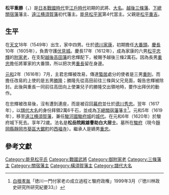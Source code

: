 {{unreferenced|time=2015-12-16T15:05:24+00:00}}
{{Infobox officeholder
| name               = 松平康元
| image              = 
| caption            = 

| office            = {{link-ja|橫須賀藩|横須賀藩}}藩主
| term_start        = 1619年
| term_end          = 1620年
| predecessor       = 空缺{{small|（上一任：{{link-ja|榊原忠次|榊原忠次|大須賀忠次}}）}}
| successor         = {{link-ja|松平重忠|松平重忠}} 

| office1            = {{link-ja|關宿藩|関宿藩}}藩主
| term_start1        = 1590年
| term_end1          = 1603年
| predecessor1       = {{link-ja|松平忠良|松平忠良}} 
| successor1         = {{link-ja|小笠原政信|小笠原政信}} 

| office2            = {{link-ja|三條藩|三条藩}}藩主
| term_start2        = 1612年
| term_end2          = 1616年
| predecessor2       = 空缺{{small|（上一任：{{link-ja|堀直清|堀直清}}）}}
| successor2         = {{link-ja|市橋長勝|市橋長勝}} 

| birth_name         = 	
| birth_date         = 1549年<br>（[[天文_(後奈良天皇)|天文]]18年）
| birth_place        = 
| death_date         = {{death date and age|1621|1|6|1549}}<br>（[[元和_(後水尾天皇)|元和]]6年12月14日）
| death_place        = 
| module             = {{日本武士|child=yes
|時代= [[日本戰國時代|日本戰國時代]]－[[江戶時代|江戶時代]]初期
|幼名= 
|改名= 
|别名= 傳三郎、次郎右衛門（通稱）
|諡号= 
|神号= 
|戒名= 松岳院殿雄譽助白大居士
|洗禮名= 
|墓所= [[靜岡縣|靜岡縣]][[靜岡市|靜岡市]][[葵區|葵區]][[大鋸町|大鋸町]][[西福寺|西福寺]]
|朝廷官位= [[大隅守|大隅守]]
|幕府職位= 
|主君= [[德川家康|德川家康]]→[[松平忠輝|松平忠輝]]→[[德川秀忠|德川秀忠]]
|藩= [[越後|越後]][[三條藩|三條藩]]主→[[下總|下總]][[關宿藩|關宿藩]]主→[[遠江|遠江]][[横須賀藩|横須賀藩]]初代藩主
|氏族= [[能見松平家|能見松平家]]
|父= [[松平重吉|松平重吉]]
|母=[[松平親長|松平親長]]的女兒
|養父= 
|養母= 
|兄弟= 
|姐妹= 
|正室= [[鳥居忠吉|鳥居忠吉]]的女兒
|側室= 
|子= '''[[松平重忠|重忠]]'''、[[松平重長|重長]]、[[松平重則|重則]]、[[松平重信|重信]]、[[松平勝隆|勝隆]]
|女= [[岩瀨氏與|岩瀨氏與]]室等
|養子= 
|養女= 
 }}
}}

'''松平重勝'''（{{jpn|j=松平 重勝|kana=まつだいら しげかつ|rm=Matsudaira Shigekatsu}}，{{bd|1549年||1621年|1月6日|}}）是[[日本戰國時代|日本戰國時代]]至[[江戶時代|江戶時代]]初期的武將、[[大名_(稱謂)|大名]]。[[越後|越後]][[三條藩|三條藩]]、[[下總|下總]][[關宿藩|關宿藩]]藩主、[[遠江|遠江]][[横須賀藩|横須賀藩]]初代藩主。[[能見松平家|能見松平家]]第4代當主。父親是[[松平重吉|松平重吉]]。

== 生平 ==
在[[天文_(後奈良天皇)|天文]]18年（1549年）出生，家中四男。仕於[[德川家康|德川家康]]，初期擔任[[番頭|大番頭]]。[[慶長|慶長]]10年（1605年），負責守護[[伏見城|伏見城]]。慶長17年（1612年），成為家康的六男[[松平忠輝|松平忠輝]]的[[御附家老|附家老]]，在支配[[越後|越後]][[高田藩|高田藩]]的忠輝配下，被賜予越後三條2萬石。因為長男[[松平重忠|重忠]]擔任將軍家的大番頭，所以把次男[[松平重長|重長]]留在身邊。

[[元和_(後水尾天皇)|元和]]2年（1616年）7月，主君忠輝被改易，傳達[[蟄居|蟄居]]處分的使者是三男[[松平重則|重則]]，而擔任改易的上使的是五男[[松平勝隆|勝隆]]；勝隆先從高田前往三條與父兄見面，報告忠輝被除封。此後與重長一同前往高田向上使兼兒子的勝隆交出領地時，要作出拜伏的動作。

在忠輝被改易後，沒有遭到連座，而是被召回[[幕府|幕府]]並仕於[[德川秀忠|德川秀忠]]。翌年（1617年），以[[譜代大名|譜代大名]]的身份拜領2萬6千石，並成為[[下總|下總]][[關宿藩|關宿藩]]藩主<ref>[[白根孝胤|白根孝胤]]「徳川一門付家老の成立過程と駿府政権」1999年3月（『徳川林政史研究所研究紀要33』）</ref>。元和5年（1619年），移至[[遠江|遠江]][[横須賀藩|横須賀藩]]，兼任[[駿河國|駿河國]][[駿府城|駿府城]]的[[城代|城代]]。在元和6年（1620年）於駿府城下死去。享年72歲。法名是'''松岳院殿雄譽助白大居士'''。墓所在[[駿府|駿府]]（現今[[靜岡縣|靜岡縣]][[靜岡市|靜岡市]][[葵區|葵區]][[大鋸町|大鋸町]]的[[西福寺|西福寺]]）。繼承人是嫡男[[松平重忠|重忠]]。

==參考文獻==
{{reflist}}

{{能見松平家當主||第4代|1580年－1620年}}
{{三條藩主|能見松平氏||1612年－1616年}}
{{關宿藩主|能見松平氏||1617年－1619年}}
{{橫須賀藩主|能見松平氏|初代|1619年 - 1620年}}
[[Category:能見松平氏|Category:能見松平氏]]
[[Category:戰國武將|Category:戰國武將]]
[[Category:御附家老|Category:御附家老]]
[[Category:三條藩主|Category:三條藩主]]
[[Category:關宿藩主|Category:關宿藩主]]
[[Category:橫須賀藩主|Category:橫須賀藩主]]
[[Category:譜代大名|Category:譜代大名]]